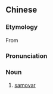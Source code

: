 ==Chinese==
{{zh-forms|s=萨摩瓦尔}}

===Etymology===
From {{etyl|ru|zh}} {{m|ru|самова́р||self-boiler}}

===Pronunciation===
{{zh-pron
|m=sàmówǎ'ěr
|cat=n
}}

===Noun===
{{zh-noun}}

# [[samovar]] {{gloss|metal urn with a spigot, for boiling water for making tea}}